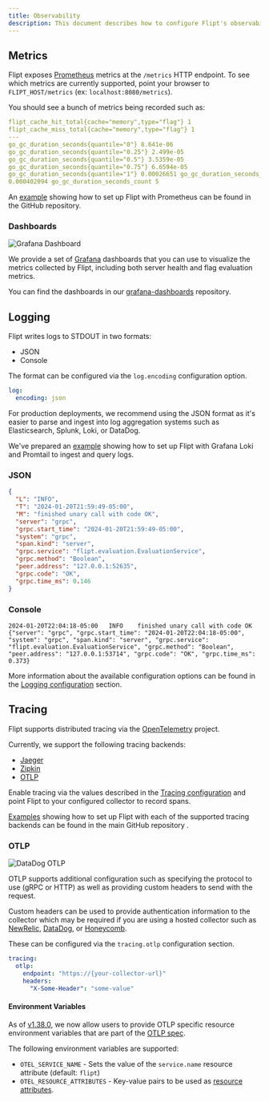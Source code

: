 ```yaml
---
title: Observability
description: This document describes how to configure Flipt's observability mechanisms including metrics, logging, and tracing.
---
```


## Metrics

Flipt exposes [Prometheus](https://prometheus.io/) metrics at the `/metrics`
HTTP endpoint. To see which metrics are currently supported, point your browser
to `FLIPT_HOST/metrics` (ex: `localhost:8080/metrics`).

You should see a bunch of metrics being recorded such as:

```yaml
flipt_cache_hit_total{cache="memory",type="flag"} 1
flipt_cache_miss_total{cache="memory",type="flag"} 1
---
go_gc_duration_seconds{quantile="0"} 8.641e-06
go_gc_duration_seconds{quantile="0.25"} 2.499e-05
go_gc_duration_seconds{quantile="0.5"} 3.5359e-05
go_gc_duration_seconds{quantile="0.75"} 6.6594e-05
go_gc_duration_seconds{quantile="1"} 0.00026651 go_gc_duration_seconds_sum
0.000402094 go_gc_duration_seconds_count 5
```

An [example](https://github.com/flipt-io/flipt/tree/main/examples/metrics)
showing how to set up Flipt with Prometheus can be found in the GitHub repository.

### Dashboards

![Grafana Dashboard](/images/configuration/grafana_flag_dashboard.png)

We provide a set of [Grafana](https://grafana.com/) dashboards that you can use to visualize the metrics collected by Flipt, including both server health and flag evaluation metrics.

You can find the dashboards in our [grafana-dashboards](https://github.com/flipt-io/grafana-dashboards) repository.

## Logging

Flipt writes logs to STDOUT in two formats:

- JSON
- Console

The format can be configured via the `log.encoding` configuration option.

```yaml
log:
  encoding: json
```

For production deployments, we recommend using the JSON format as it's easier to parse and ingest into log aggregation systems such as Elasticsearch, Splunk, Loki, or DataDog.

We've prepared an [example](https://github.com/flipt-io/flipt/tree/main/examples/audit/log) showing how to set up Flipt with Grafana Loki and Promtail to ingest and query logs.

### JSON

```json
{
  "L": "INFO",
  "T": "2024-01-20T21:59:49-05:00",
  "M": "finished unary call with code OK",
  "server": "grpc",
  "grpc.start_time": "2024-01-20T21:59:49-05:00",
  "system": "grpc",
  "span.kind": "server",
  "grpc.service": "flipt.evaluation.EvaluationService",
  "grpc.method": "Boolean",
  "peer.address": "127.0.0.1:52635",
  "grpc.code": "OK",
  "grpc.time_ms": 0.146
}
```

### Console

```text
2024-01-20T22:04:18-05:00	INFO	finished unary call with code OK	{"server": "grpc", "grpc.start_time": "2024-01-20T22:04:18-05:00", "system": "grpc", "span.kind": "server", "grpc.service": "flipt.evaluation.EvaluationService", "grpc.method": "Boolean", "peer.address": "127.0.0.1:53714", "grpc.code": "OK", "grpc.time_ms": 0.373}
```

More information about the available configuration options can be found in the [Logging configuration](/configuration/overview#logging) section.

## Tracing

Flipt supports distributed tracing via the [OpenTelemetry](https://opentelemetry.io/) project.

Currently, we support the following tracing backends:

- [Jaeger](https://www.jaegertracing.io/)
- [Zipkin](https://zipkin.io/)
- [OTLP](https://opentelemetry.io/docs/reference/specification/protocol/)

Enable tracing via the values described in the [Tracing configuration](/configuration/overview#tracing) and point Flipt to your configured collector to record spans.

[Examples](https://github.com/flipt-io/flipt/tree/main/examples/tracing) showing how to set up Flipt with each of the supported tracing backends can be found in the main GitHub repository .

### OTLP

![DataDog OTLP](/images/configuration/datadog_otlp.png)

OTLP supports additional configuration such as specifying the protocol to use (gRPC or HTTP) as well as providing custom headers to send with the request.

Custom headers can be used to provide authentication information to the collector which may be required if you are using a hosted collector such as [NewRelic](https://docs.newrelic.com/docs/more-integrations/open-source-telemetry-integrations/opentelemetry/get-started/opentelemetry-set-up-your-app/), [DataDog](https://docs.datadoghq.com/opentelemetry/otlp_ingest_in_the_agent/?tab=host), or [Honeycomb](https://docs.honeycomb.io/getting-data-in/opentelemetry-overview/#instrumenting-with-opentelemetry).

These can be configured via the `tracing.otlp` configuration section.

```yaml
tracing:
  otlp:
    endpoint: "https://{your-collector-url}"
    headers:
      "X-Some-Header": "some-value"
```

#### Environment Variables

As of [v1.38.0](https://github.com/flipt-io/flipt/releases/tag/v1.38.0), we now allow users to provide OTLP specific resource environment variables that are part of the [OTLP spec](https://opentelemetry.io/docs/specs/otel/configuration/sdk-environment-variables/).

The following environment variables are supported:

- `OTEL_SERVICE_NAME` - Sets the value of the `service.name` resource attribute (default: `flipt`)
- `OTEL_RESOURCE_ATTRIBUTES` - Key-value pairs to be used as [resource attributes](https://opentelemetry.io/docs/specs/semconv/resource/#semantic-attributes-with-dedicated-environment-variable).
